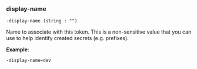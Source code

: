 <a id="token-display-name" />

### display-name

```shell
-display-name (string : "")
```

Name to associate with this token. This is a non-sensitive value that you can 
use to help identify created secrets (e.g. prefixes).

**Example**:

```shell
-display-name=dev
```